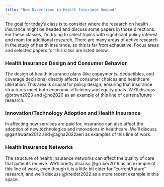 ```yaml
---
title: "New Directions in Health Insurance Demand"
---
```


The goal for today's class is to consider where the research on health insurance might be headed and discuss some papers in those directions. For these classes, I'm trying to select topics with significant policy interest and room for additional research. There are many areas of active research in the study of health insurance, so this is far from exhaustive. Focus areas and selected papers for this class are listed below.

### Health Insurance Design and Consumer Behavior
The design of health insurance plans (like copayments, deductibles, and coverage decisions) directly affects consumer choices and healthcare utilization. This area is crucial for policy design, ensuring that insurance structures meet both economic efficiency and equity goals. We'll discuss @brown2023 and @ho2020 as an example of this line of current/future research.

### Innovation/Technology Adoption and Health Insurance
In affecting how services are paid for, insurance can also affect the adoption of new technologies and innovations in healthcare. We'll discuss @garthwaite2012 and @agha2022aeri as examples of this line of work.

### Health Insurance Networks
The structure of health insurance networks can affect the quality of care that patients receive. We'll briefly discuss @gruber2016 as an example of this line of work, even though it is a little bit older for "current/future" research, and we'll discuss @kreider2022 as a more recent example in this space.
